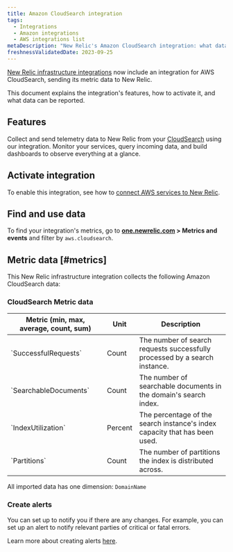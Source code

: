 ```yaml
---
title: Amazon CloudSearch integration
tags:
  - Integrations
  - Amazon integrations
  - AWS integrations list
metaDescription: "New Relic's Amazon CloudSearch integration: what data it reports and how to enable it."
freshnessValidatedDate: 2023-09-25
---
```


[New Relic infrastructure integrations](/docs/infrastructure/integrations-getting-started/getting-started/introduction-infrastructure-integrations) now include an integration for AWS CloudSearch, sending its metric data to New Relic.

This document explains the integration's features, how to activate it, and what data can be reported.

## Features

Collect and send telemetry data to New Relic from your [CloudSearch](https://aws.amazon.com/cloudsearch/) using our integration. Monitor your services, query incoming data, and build dashboards to observe everything at a glance.

## Activate integration

To enable this integration, see how to [connect AWS services to New Relic](/docs/infrastructure/amazon-integrations/connect/aws-metric-stream-setup/).

## Find and use data

To find your integration's metrics, go to **[one.newrelic.com](https://one.newrelic.com/all-capabilities) > Metrics and events** and filter by `aws.cloudsearch`.

## Metric data [#metrics]

This New Relic infrastructure integration collects the following Amazon CloudSearch data:

### CloudSearch Metric data
<table>
   <thead>
      <tr>
         <th style={{ width: "220px" }}>
         Metric (min, max, average, count, sum)  
         </th>
         <th>
            Unit  
         </th>
         <th>
            Description
         </th>
      </tr>
   </thead>
   <tbody>
      <tr>
         <td>
            `SuccessfulRequests`
         </td>
         <td>
            Count
         </td>
         <td>
            The number of search requests successfully processed by a search instance.
         </td>
      </tr>
      <tr>
         <td>
            `SearchableDocuments`
         </td>
         <td>
            Count
         </td>
         <td>
            The number of searchable documents in the domain's search index.
         </td>
      </tr>
      <tr>
         <td>
            `IndexUtilization`
         </td>
         <td>
            Percent
         </td>
         <td>
            The percentage of the search instance's index capacity that has been used.
         </td>
      </tr>
      <tr>
         <td>
            `Partitions`
         </td>
         <td>
            Count
         </td>
         <td>
            The number of partitions the index is distributed across.
         </td>
      </tr>
   </tbody>
</table>

All imported data has one dimension: `DomainName`

### Create alerts

You can set up <InlinePopover type="alerts" /> to notify you if there are any changes. For example, you can set up an alert to notify relevant parties of critical or fatal errors.

Learn more about creating alerts [here](/docs/alerts-applied-intelligence/new-relic-alerts/learn-alerts/introduction-alerts/).
